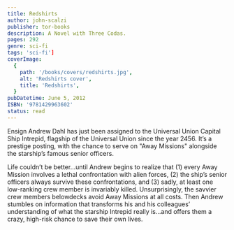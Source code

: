 ```yaml
---
title: Redshirts
author: john-scalzi
publisher: tor-books
description: A Novel with Three Codas.
pages: 292
genre: sci-fi
tags: 'sci-fi']
coverImage:
  {
    path: '/books/covers/redshirts.jpg',
    alt: 'Redshirts cover',
    title: 'Redshirts',
  }
pubDatetime: June 5, 2012
ISBN: '9781429963602'
status: read
---
```


Ensign Andrew Dahl has just been assigned to the Universal Union Capital Ship Intrepid, flagship of the Universal Union since the year 2456. It’s a prestige posting, with the chance to serve on "Away Missions" alongside the starship’s famous senior officers.

Life couldn’t be better…until Andrew begins to realize that (1) every Away Mission involves a lethal confrontation with alien forces, (2) the ship’s senior officers always survive these confrontations, and (3) sadly, at least one low-ranking crew member is invariably killed. Unsurprisingly, the savvier crew members belowdecks avoid Away Missions at all costs. Then Andrew stumbles on information that transforms his and his colleagues’ understanding of what the starship Intrepid really is…and offers them a crazy, high-risk chance to save their own lives.
